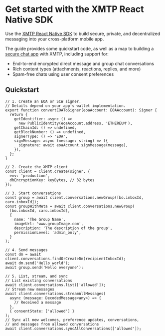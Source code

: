 # Get started with the XMTP React Native SDK

Use the [XMTP React Native SDK](https://github.com/xmtp/xmtp-react-native) to build secure, private, and decentralized messaging into your cross-platform mobile app.

The guide provides some quickstart code, as well as a map to building a [secure chat app](/protocol/security) with XMTP, including support for:

- End-to-end encrypted direct message and group chat conversations
- Rich content types (attachments, reactions, replies, and more)
- Spam-free chats using user consent preferences

## Quickstart

```tsx [React Native]
// 1. Create an EOA or SCW signer.
// Details depend on your app's wallet implementation.
export function convertEOAToSigner(eoaAccount: EOAAccount): Signer {
  return {
    getIdentifier: async () =>
      new PublicIdentity(eoaAccount.address, 'ETHEREUM'),
    getChainId: () => undefined,
    getBlockNumber: () => undefined,
    signerType: () => 'EOA',
    signMessage: async (message: string) => ({
      signature: await eoaAccount.signMessage(message),
    }),
  };
}

// 2. Create the XMTP client
const client = Client.create(signer, {
  env: 'production',
  dbEncryptionKey: keyBytes, // 32 bytes
});

// 3. Start conversations
const group = await client.conversations.newGroup([bo.inboxId, caro.inboxId]);
const groupWithMeta = await client.conversations.newGroup(
  [bo.inboxId, caro.inboxId],
  {
    name: 'The Group Name',
    imageUrl: 'www.groupImage.com',
    description: 'The description of the group',
    permissionLevel: 'admin_only',
  }
);

// 4. Send messages
const dm = await client.conversations.findOrCreateDm(recipientInboxId);
await dm.send('Hello world');
await group.send('Hello everyone');

// 5. List, stream, and sync
// List existing conversations
await client.conversations.list(['allowed']);
// Stream new messages
await client.conversations.streamAllMessages(
  async (message: DecodedMessage<any>) => {
    // Received a message
  },
  { consentState: ['allowed'] }
);
// Sync all new welcomes, preference updates, conversations,
// and messages from allowed conversations
await client.conversations.syncAllConversations(['allowed']);
```
